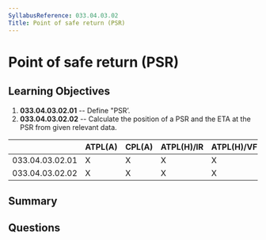 ```yaml
---
SyllabusReference: 033.04.03.02
Title: Point of safe return (PSR)
---
```


# Point of safe return (PSR)

## Learning Objectives

1. **033.04.03.02.01** -- Define "PSRʼ.
2. **033.04.03.02.02** -- Calculate the position of a PSR and the ETA at the PSR
   from given relevant data.

|                 | ATPL(A) | CPL(A) | ATPL(H)/IR | ATPL(H)/VFR | CPL(H) | IR  | CBIR(A) |
| --------------- | ------- | ------ | ---------- | ----------- | ------ | --- | ------- |
| 033.04.03.02.01 | X       | X      | X          | X           | X      |     |         |
| 033.04.03.02.02 | X       | X      | X          | X           | X      |     |         |

## Summary

## Questions
